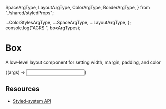  SpaceArgType,
  LayoutArgType,
  ColorArgType,
  BorderArgType,
} from "./shared/styledProps";

  ...ColorStylesArgType,
  ...SpaceArgType,
  ...LayoutArgType,
};
console.log("AGRS ", boxArgTypes);

<Meta title="Core|Layout/Input" component={Input} />

# Box

A low-level layout component for setting width, margin, padding, and color

<Canvas withToolbar>
  <Story name="Default" argTypes={boxArgTypes}>
    {(args) => <Input />}
  </Story>
</Canvas>

<ArgsTable story="Default" />

## **Resources**

- [Styled-system API](https://styled-system.com/api)
